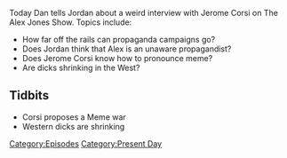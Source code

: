 {{DEFAULTSORT:
    #_EPISODE_0043:May 17, 2017
}}{{Episode
    | title           = May 17, 2017
    | caption         = Listen to this episode on [https://knowledgefight.libsyn.com/knowledge-fight-may-17-2017 Libsyn] [https://open.spotify.com/episode/3JoWzBEqThoPempo35u9be Spotify], Read the [[Transcript/43: May 17, 2017|Unofficial Transcript]]
    | episodeNumber   = 43
    | length          = 01:54:53
    | airDate         = May 19, 2017
    | coverageDate    = May 17, 2017
    | episodeType     = [[:Category:Present Day|Present Day]]
    | appearance      = [[Jerome Corsi]]
    | previousEpisode = [[42: March 11, 2014]]
    | nextEpisode     = [[44: May 22, 2017]]
}}

{{Stub}}

Today Dan tells Jordan about a weird interview with Jerome Corsi on The Alex Jones Show. Topics include:

*How far off the rails can propaganda campaigns go?
*Does Jordan think that Alex is an unaware propagandist?
*Does Jerome Corsi know how to pronounce meme?
*Are dicks shrinking in the West?

==Tidbits==

*Corsi proposes a Meme war
*Western dicks are shrinking

[[Category:Episodes]]
[[Category:Present Day]]
